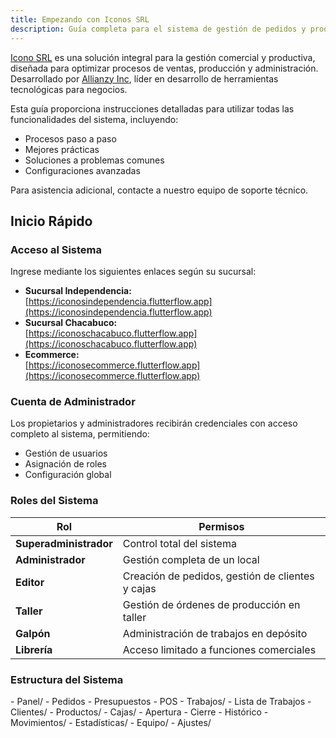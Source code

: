 ```yaml
---
title: Empezando con Iconos SRL
description: Guía completa para el sistema de gestión de pedidos y producción de Iconos SRL.
---
```



[Icono SRL](https://iconossrl.com.ar) es una solución integral para la gestión comercial y productiva, diseñada para optimizar procesos de ventas, producción y administración. Desarrollado por [Allianzy Inc](https://allianzy.com), líder en desarrollo de herramientas tecnológicas para negocios.

Esta guía proporciona instrucciones detalladas para utilizar todas las funcionalidades del sistema, incluyendo:
- Procesos paso a paso
- Mejores prácticas
- Soluciones a problemas comunes
- Configuraciones avanzadas

Para asistencia adicional, contacte a nuestro equipo de soporte técnico.

## Inicio Rápido

### Acceso al Sistema

Ingrese mediante los siguientes enlaces según su sucursal:

- **Sucursal Independencia:**  
  [https://iconosindependencia.flutterflow.app](https://iconosindependencia.flutterflow.app)
- **Sucursal Chacabuco:**  
  [https://iconoschacabuco.flutterflow.app](https://iconoschacabuco.flutterflow.app)
- **Ecommerce:**  
  [https://iconosecommerce.flutterflow.app](https://iconosecommerce.flutterflow.app)

### Cuenta de Administrador

Los propietarios y administradores recibirán credenciales con acceso completo al sistema, permitiendo:
- Gestión de usuarios
- Asignación de roles
- Configuración global

### Roles del Sistema

| Rol | Permisos |
|------|----------|
| **Superadministrador** | Control total del sistema |
| **Administrador** | Gestión completa de un local |
| **Editor** | Creación de pedidos, gestión de clientes y cajas |
| **Taller** | Gestión de órdenes de producción en taller |
| **Galpón** | Administración de trabajos en depósito |
| **Librería** | Acceso limitado a funciones comerciales |

### Estructura del Sistema

<FileTree>
  - Panel/
    - Pedidos
    - Presupuestos
    - POS
  - Trabajos/
    - Lista de Trabajos
  - Clientes/
  - Productos/
  - Cajas/
    - Apertura
    - Cierre
    - Histórico
  - Movimientos/
  - Estadísticas/
  - Equipo/
  - Ajustes/
</FileTree>
